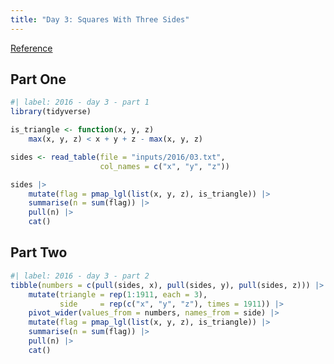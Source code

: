 ```yaml
---
title: "Day 3: Squares With Three Sides"
---
```


[Reference](https://adventofcode.com/2016/day/3)

## Part One

```r
#| label: 2016 - day 3 - part 1
library(tidyverse)

is_triangle <- function(x, y, z)
    max(x, y, z) < x + y + z - max(x, y, z)

sides <- read_table(file = "inputs/2016/03.txt",
                    col_names = c("x", "y", "z"))

sides |> 
    mutate(flag = pmap_lgl(list(x, y, z), is_triangle)) |> 
    summarise(n = sum(flag)) |> 
    pull(n) |> 
    cat()
```

## Part Two

```r
#| label: 2016 - day 3 - part 2
tibble(numbers = c(pull(sides, x), pull(sides, y), pull(sides, z))) |> 
    mutate(triangle = rep(1:1911, each = 3),
           side     = rep(c("x", "y", "z"), times = 1911)) |> 
    pivot_wider(values_from = numbers, names_from = side) |> 
    mutate(flag = pmap_lgl(list(x, y, z), is_triangle)) |> 
    summarise(n = sum(flag)) |> 
    pull(n) |> 
    cat()
```
